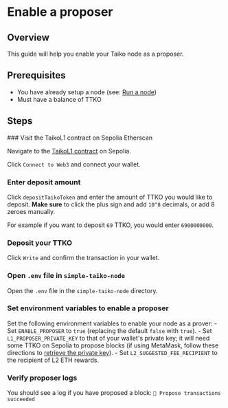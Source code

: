 
# Enable a proposer

## Overview

This guide will help you enable your Taiko node as a proposer.

## Prerequisites

- You have already setup a node (see: [Run a node](/docs/guides/run-a-node))
- Must have a balance of TTKO

## Steps

<Steps>
### Visit the TaikoL1 contract on Sepolia Etherscan

Navigate to the [TaikoL1 contract](https://sepolia.etherscan.io/address/0x6375394335f34848b850114b66A49D6F47f2cdA8#writeProxyContract) on Sepolia.

Click `Connect to Web3` and connect your wallet.

### Enter deposit amount

Click `depositTaikoToken` and enter the amount of TTKO you would like to deposit. **Make sure** to click the plus sign and add `10^8` decimals, or add 8 zeroes manually.

For example if you want to deposit `69` TTKO, you would enter `6900000000`.

### Deposit your TTKO

Click `Write` and confirm the transaction in your wallet.

### Open `.env` file in `simple-taiko-node`
Open the `.env` file in the `simple-taiko-node` directory.

### Set environment variables to enable a proposer
Set the following environment variables to enable your node as a prover: 
    - Set `ENABLE_PROPOSER` to `true` (replacing the default `false` with `true`). 
    - Set `L1_PROPOSER_PRIVATE_KEY` to that of your wallet's private key; it will need some TTKO on Sepolia to propose blocks (if using MetaMask, follow these directions to [retrieve the private key](https://metamask.zendesk.com/hc/en-us/articles/360015289632-How-to-export-an-account-s-private-key)).
    - Set `L2_SUGGESTED_FEE_RECIPIENT` to the recipient of L2 ETH rewards.

### Verify proposer logs
You should see a log if you have proposed a block: `📝 Propose transactions succeeded`

</Steps>
